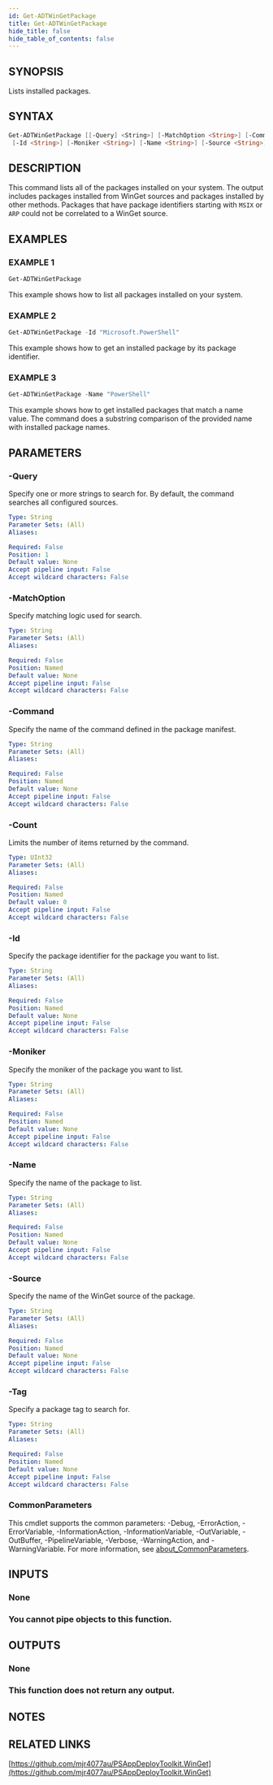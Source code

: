 ```yaml
---
id: Get-ADTWinGetPackage
title: Get-ADTWinGetPackage
hide_title: false
hide_table_of_contents: false
---
```


## SYNOPSIS

Lists installed packages.

## SYNTAX

```powershell
Get-ADTWinGetPackage [[-Query] <String>] [-MatchOption <String>] [-Command <String>] [-Count <UInt32>]
 [-Id <String>] [-Moniker <String>] [-Name <String>] [-Source <String>] [-Tag <String>] [<CommonParameters>]
```

## DESCRIPTION

This command lists all of the packages installed on your system.
The output includes packages installed from WinGet sources and packages installed by other methods.
Packages that have package identifiers starting with `MSIX` or `ARP` could not be correlated to a WinGet source.

## EXAMPLES

### EXAMPLE 1

```powershell
Get-ADTWinGetPackage
```

This example shows how to list all packages installed on your system.

### EXAMPLE 2

```powershell
Get-ADTWinGetPackage -Id "Microsoft.PowerShell"
```

This example shows how to get an installed package by its package identifier.

### EXAMPLE 3

```powershell
Get-ADTWinGetPackage -Name "PowerShell"
```

This example shows how to get installed packages that match a name value.
The command does a substring comparison of the provided name with installed package names.

## PARAMETERS

### -Query

Specify one or more strings to search for.
By default, the command searches all configured sources.

```yaml
Type: String
Parameter Sets: (All)
Aliases:

Required: False
Position: 1
Default value: None
Accept pipeline input: False
Accept wildcard characters: False
```

### -MatchOption

Specify matching logic used for search.

```yaml
Type: String
Parameter Sets: (All)
Aliases:

Required: False
Position: Named
Default value: None
Accept pipeline input: False
Accept wildcard characters: False
```

### -Command

Specify the name of the command defined in the package manifest.

```yaml
Type: String
Parameter Sets: (All)
Aliases:

Required: False
Position: Named
Default value: None
Accept pipeline input: False
Accept wildcard characters: False
```

### -Count

Limits the number of items returned by the command.

```yaml
Type: UInt32
Parameter Sets: (All)
Aliases:

Required: False
Position: Named
Default value: 0
Accept pipeline input: False
Accept wildcard characters: False
```

### -Id

Specify the package identifier for the package you want to list.

```yaml
Type: String
Parameter Sets: (All)
Aliases:

Required: False
Position: Named
Default value: None
Accept pipeline input: False
Accept wildcard characters: False
```

### -Moniker

Specify the moniker of the package you want to list.

```yaml
Type: String
Parameter Sets: (All)
Aliases:

Required: False
Position: Named
Default value: None
Accept pipeline input: False
Accept wildcard characters: False
```

### -Name

Specify the name of the package to list.

```yaml
Type: String
Parameter Sets: (All)
Aliases:

Required: False
Position: Named
Default value: None
Accept pipeline input: False
Accept wildcard characters: False
```

### -Source

Specify the name of the WinGet source of the package.

```yaml
Type: String
Parameter Sets: (All)
Aliases:

Required: False
Position: Named
Default value: None
Accept pipeline input: False
Accept wildcard characters: False
```

### -Tag

Specify a package tag to search for.

```yaml
Type: String
Parameter Sets: (All)
Aliases:

Required: False
Position: Named
Default value: None
Accept pipeline input: False
Accept wildcard characters: False
```

### CommonParameters

This cmdlet supports the common parameters: -Debug, -ErrorAction, -ErrorVariable, -InformationAction, -InformationVariable, -OutVariable, -OutBuffer, -PipelineVariable, -Verbose, -WarningAction, and -WarningVariable. For more information, see [about_CommonParameters](http://go.microsoft.com/fwlink/?LinkID=113216).

## INPUTS

### None

### You cannot pipe objects to this function.
## OUTPUTS

### None

### This function does not return any output.
## NOTES

## RELATED LINKS

[https://github.com/mjr4077au/PSAppDeployToolkit.WinGet](https://github.com/mjr4077au/PSAppDeployToolkit.WinGet)
